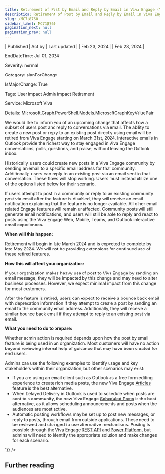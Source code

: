 ```yaml
---
title: Retirement of Post by Email and Reply by Email in Viva Engage (Yammer)
description: Retirement of Post by Email and Reply by Email in Viva Engage (Yammer)
slug: /MC718760
sidebar_label: MC718760
pagination_next: null
pagination_prev: null
---
```



| Published | Act by | Last updated |
| Feb 23, 2024 |  | Feb 23, 2024 |

EndDateTime: Jul 01, 2024

Severity: normal

Category: planForChange

IsMajorChange: True

Tags: User impact Admin impact Retirement

Service: Microsoft Viva

Details: Microsoft.Graph.PowerShell.Models.MicrosoftGraphKeyValuePair

<div dangerouslySetInnerHTML={{__html:`
<p>We would like to inform you of an upcoming change that affects how a subset of users post and reply to conversations via email. The ability to create a new post or reply to an existing post directly using email will be retired from Viva Engage starting on March 31st, 2024. Interactive emails in Outlook provide the richest way to stay engaged in Viva Engage conversations, polls, questions, and praise, without leaving the Outlook inbox.<br></p><p>Historically, users could create new posts in a Viva Engage community by sending an email to a specific email address for that community. Additionally, users can reply to an existing post via an email sent to that conversation. These flows will stop working. Users must instead utilize one of the options listed below for their scenario. &nbsp;</p><p>If users attempt to post in a community or reply to an existing community post via email after the feature is disabled, they will receive an email notification explaining that the feature is no longer available. All other email related Engage features will remain unaffected. Community posts will still generate email notifications, and users will still be able to reply and react to posts using the Viva Engage Web, Mobile, Teams, and Outlook interactive email experiences. &nbsp;</p><p> </p><p><b>When will this happen:</b></p><p>Retirement will begin in late March 2024 and is expected to complete by late May 2024. We will not be providing extensions for continued use of these retired features. </p><p><b>How this will affect your organization:</b></p><p>If your organization makes heavy use of post to Viva Engage by sending an email message, they will be impacted by this change and may need to alter business processes. However, we expect minimal impact from this change for most customers.</p><p>After the feature is retired, users can expect to receive a bounce back email with deprecation information if they attempt to create a post by sending an email to the community email address. Additionally, they will receive a similar bounce back email if they attempt to reply to an existing post via email. </p><p><b>What you need to do to prepare:</b></p><p>Whether admin action is required depends upon how the post by email feature is being used in an organization. Most customers will have no action beyond reviewing internal help of guidance that may have been created for end users.</p><p>Admins can use the following examples to identify usage and key stakeholders within their organization, but other scenarios may exist:   </p><ul><li>If you are using an email client such as Outlook as a free form editing experience to create rich media posts, the new Viva Engage <a href="https://admin.microsoft.com/Adminportal/Home?source=applauncher#/MessageCenter?id=MC712149" target="_blank">Articles</a> feature is the best alternative.  &nbsp;</li><li>When Delayed Delivery in Outlook is used to schedule when posts are sent to a community, the new Viva Engage <a href="https://support.microsoft.com/topic/save-and-schedule-drafts-to-post-later-in-viva-engage-dc806ad9-73bb-49ae-9c68-d800fd902649" target="_blank">Scheduled Posts</a>  is the best alternative, as it allows scheduling announcements and posts when the audiences are most active. &nbsp;</li><li>Automatic posting workflows may be set up to post new messages, or reply to posts, through email from outside applications. These need to be reviewed and changed to use alternative mechanisms. Posting is possible through the Viva Engage <a href="https://learn.microsoft.com/rest/api/yammer/messages-json-post" target="_blank">REST API</a> and <a href="https://learn.microsoft.com/connectors/yammer/" target="_blank">Power Platform</a>, but admins will need to identify the appropriate solution and make changes for each scenario.</li></ul>
`}} />

## Further reading
